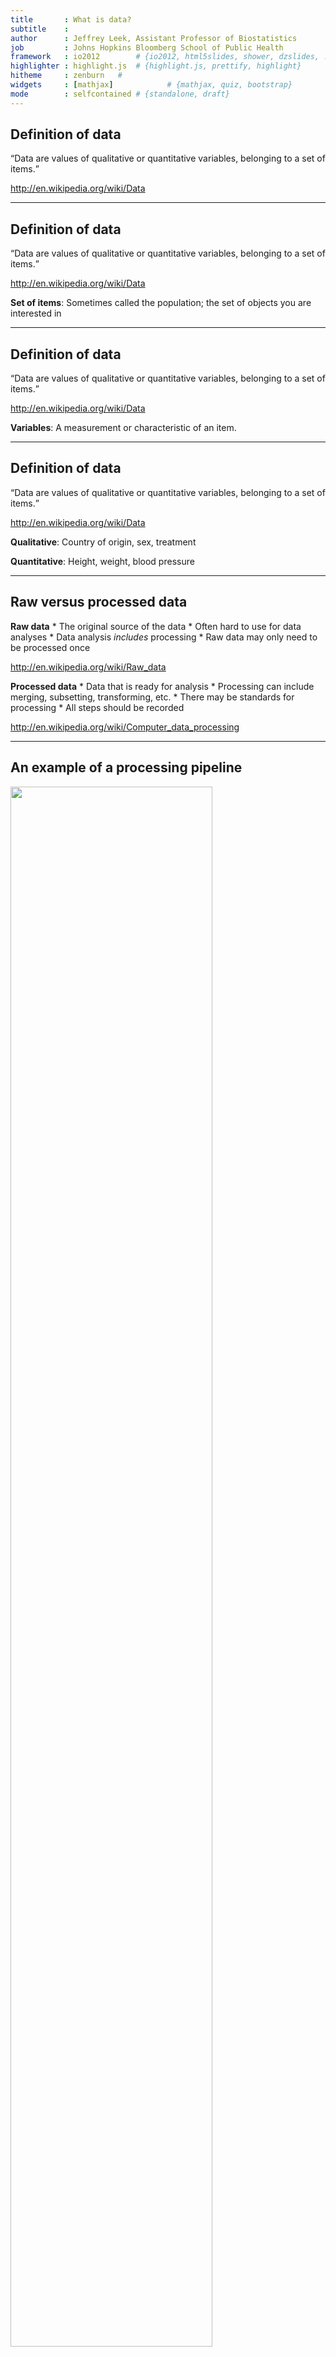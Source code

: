 ```yaml
---
title       : What is data? 
subtitle    : 
author      : Jeffrey Leek, Assistant Professor of Biostatistics 
job         : Johns Hopkins Bloomberg School of Public Health
framework   : io2012        # {io2012, html5slides, shower, dzslides, ...}
highlighter : highlight.js  # {highlight.js, prettify, highlight}
hitheme     : zenburn   # 
widgets     : [mathjax]            # {mathjax, quiz, bootstrap}
mode        : selfcontained # {standalone, draft}
---
```


## Definition of data
<q>Data are values of qualitative or quantitative variables, belonging to a set of items.</q>

[http://en.wikipedia.org/wiki/Data](http://en.wikipedia.org/wiki/Data)


---

## Definition of data
<q>Data are values of qualitative or quantitative variables, belonging to a <redtext>set of items</redtext>.</q>

[http://en.wikipedia.org/wiki/Data](http://en.wikipedia.org/wiki/Data)

__Set of items__: Sometimes called the population; the set of objects you are interested in



---

## Definition of data
<q>Data are values of qualitative or quantitative <redtext>variables</redtext>, belonging to a set of items.</q>

[http://en.wikipedia.org/wiki/Data](http://en.wikipedia.org/wiki/Data)

__Variables__: A measurement or characteristic of an item.


---

## Definition of data
<q>Data are values of <redtext>qualitative</redtext> or <redtext>quantitative</redtext> variables, belonging to a set of items.</q>

[http://en.wikipedia.org/wiki/Data](http://en.wikipedia.org/wiki/Data)


__Qualitative__: Country of origin, sex, treatment

__Quantitative__: Height, weight, blood pressure

---

## Raw versus processed data

__Raw data__
* The original source of the data
* Often hard to use for data analyses
* Data analysis _includes_ processing
* Raw data may only need to be processed once

[http://en.wikipedia.org/wiki/Raw_data](http://en.wikipedia.org/wiki/Raw_data)

__Processed data__
* Data that is ready for analysis
* Processing can include merging, subsetting, transforming, etc.
* There may be standards for processing
* All steps should be recorded 

[http://en.wikipedia.org/wiki/Computer_data_processing](http://en.wikipedia.org/wiki/Computer_data_processing)

---

## An example of a processing pipeline

<img class=center src=assets/img/hiseq.jpg height='80%'/>

[http://www.illumina.com.cn/support/sequencing/sequencing_instruments/hiseq_1000.asp](http://www.illumina.com.cn/support/sequencing/sequencing_instruments/hiseq_1000.asp)

---

## An example of a processing pipeline

<img class=center src=assets/img/processing.png height='80%'/>

[http://www.cbcb.umd.edu/~hcorrada/CMSC858B/lectures/lect22_seqIntro/seqIntro.pdf](http://www.cbcb.umd.edu/~hcorrada/CMSC858B/lectures/lect22_seqIntro/seqIntro.pdf)

---


## What do raw data look like? 

<img class=center src=assets/img/fastq.png height='80%'/>


[http://brianknaus.com/software/srtoolbox/s_4_1_sequence80.txt](http://brianknaus.com/software/srtoolbox/s_4_1_sequence80.txt)

---

## What do raw data look like? 

<img class=center src=assets/img/twitter.png height='80%'/>

[https://dev.twitter.com/docs/api/1/get/blocks/blocking](https://dev.twitter.com/docs/api/1/get/blocks/blocking)

---

## What do raw data look like? 

<img class=center src=assets/img/medicalrecord.png height='60%'/>

[http://blue-button.github.com/challenge/](http://blue-button.github.com/challenge/)

---

## What do processed data look like?

<img class=center src=assets/img/excel.png height='50%'/>

1. Each variable forms a column
2. Each observation forms a row
3. Each table/file stores data about one kind of observation (e.g. people/hospitals).


[http://vita.had.co.nz/papers/tidy-data.pdf](http://vita.had.co.nz/papers/tidy-data.pdf)

[Leek, Taub, and Pineda 2011 PLoS One](http://www.plosone.org/article/info%3Adoi%2F10.1371%2Fjournal.pone.0026895)

---

## How much is there?

<img class=center src=assets/img/howmuch.png height='80%'/>

[http://mashable.com/2011/06/28/data-infographic/](http://mashable.com/2011/06/28/data-infographic/)

---

## So what about big data? 

<img class=center src=assets/img/bigdata.png height='80%'/>

---

## Depends on your perspective

<img class=center src=assets/img/ibm350.jpg height='80%'/>

---

## Why big data now?

<img class=center src=assets/img/milgram.jpg height='80%'/>

[Travers and Milgram (1969) Sociometry](http://www.jstor.org/discover/10.2307/2786545?uid=3739704&uid=2&uid=4&uid=3739256&sid=21101674727517)

---

## Why big data now?

<img class=center src=assets/img/leskovec.jpg height='80%'/>

[Leskovec and Horvitz WWW '08](http://arxiv.org/abs/0803.0939)


---

## Big or small - you need the right data
<q>The data may not contain the answer. The combination of some data and an aching desire for an answer does not ensure that a reasonable answer can be extracted from a given body of data... </q> 

[Tukey](http://en.wikipedia.org/wiki/John_Tukey)


---

## Big or small - you need the right data

<q>...no matter how big the data are.</q>

[Leek](http://www1.usu.edu/utahstatetoday/images/mar%2003/JeffLeek.jpg)




